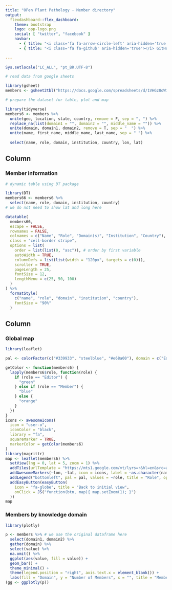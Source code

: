 ```yaml
---
title: "OPen Plant Pathology - Member directory"
output: 
  flexdashboard::flex_dashboard:
    theme: bootstrap
    logo: opp-logo.png
    social: [ "twitter", "facebook" ]
    navbar:
      - { title: "<i class='fa fa-arrow-circle-left' aria-hidden='true'></i> Back to Open Plant Pathology", href: "http://openplantpathology.netlify.com", align: left }
      - { title: "<i class='fa fa-github' aria-hidden='true'></i> GitHub", href: "https://github.com/openplantpathology/OpenPlantPathology/tree/master/public/directory", align: left }
    
---
```


<link rel="stylesheet" href="fontawesome.min.css">


```r
Sys.setlocale("LC_ALL", "pt_BR.UTF-8")
```


```r

# read data from google sheets

library(gsheet)
members <- gsheet2tbl("https://docs.google.com/spreadsheets/d/1VHGz8oWia5qvleUozznCIgd9bD85XoXm1NWmE6t8nzo/edit?usp=sharing")

# prepare the dataset for table, plot and map

library(tidyverse)
members6 <- members %>%
  unite(geo, location, state, country, remove = F, sep = ", ") %>%
  replace_na(list(domain1 = "", domain2 = "", middle_name = "")) %>%
  unite(domain, domain1, domain2, remove = T, sep = "  ") %>%
  unite(name, first_name, middle_name, last_name, sep = " ") %>%
   
  select(name, role, domain, institution, country, lon, lat)
```


Column {data-width=700px}
----------------------------------

### <i class="fa fa-table" aria-hidden="true"></i> Member information

```r

# dynamic table using DT package

library(DT)
members66 <- members6 %>%
  select(name, role, domain, institution, country)
# we do not need to show lat and long here

datatable(
  members66,
  escape = FALSE,
  rownames = FALSE,
  colnames = c("Name", "Role", "Domain(s)", "Institution", "Country"),
  class = "cell-border stripe",
  options = list(
    order = list(list(0, "asc")), # order by first variable
    autoWidth = TRUE,
    columnDefs = list(list(width = "120px", targets = c(0))),
    scroller = TRUE,
    pageLength = 25,
    fontSize = 12,
    lengthMenu = c(25, 50, 100)
  )
) %>%
  formatStyle(
    c("name", "role", "domain", "institution", "country"),
    fontSize = "90%"
  )
```



Column {}
----------------------------------

###  <i class="fa fa-map" aria-hidden="true"></i> Global map

```r
library(leaflet)

pal <- colorFactor(c("#339933", "steelblue", "#e68a00"), domain = c("Editor", "Reviewer", "Member"))

getColor <- function(members6) {
  lapply(members6$role, function(role) {
    if (role == "Editor") {
      "green"
    } else if (role == "Member") {
      "blue"
    } else {
      "orange"
    }
  })
}
icons <- awesomeIcons(
  icon = "user-o",
  iconColor = "black",
  library = "fa",
  squareMarker = TRUE,
  markerColor = getColor(members6)
)
library(magrittr)
map <- leaflet(members6) %>%
  setView(lng = 0, lat = 5, zoom = 1) %>%
  addTiles(urlTemplate = "https://mts1.google.com/vt/lyrs=r&hl=en&src=app&x={x}&y={y}&z={z}&s=G", attribution = "Google") %>%
  addAwesomeMarkers(~lon, ~lat, icon = icons, label = ~as.character(name), clusterOptions = markerClusterOptions()) %>%
  addLegend("bottomleft", pal = pal, values = ~role, title = "Role", opacity = 1) %>%
  addEasyButton(easyButton(
    icon = "fa-globe", title = "Back to initial view",
    onClick = JS("function(btn, map){ map.setZoom(1); }")
  ))
map
```






### <i class="fa fa-bar-chart" aria-hidden="true"></i> Members by knowledge domain


```r
library(plotly)

p <- members %>% # we use the original dataframe here
  select(domain1, domain2) %>%
  gather(domain) %>%
  select(value) %>%
  na.omit() %>%
  ggplot(aes(value, fill = value)) +
  geom_bar() +
  theme_minimal() +
  theme(legend.position = "right", axis.text.x = element_blank()) +
  labs(fill = "Domain", y = "Number of Members", x = "", title = "Members acting in up to two domains")
(gg <- ggplotly(p))
```


